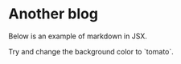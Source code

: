 # Another blog

Below is an example of markdown in JSX.

<div style={{ backgroundColor: "violet", padding: "1rem" }}>
  Try and change the background color to `tomato`.
</div>
<ImageWrapper
  src="https://ucarecdn.com/e2939370-704b-46a3-ab62-406890c37450/-/preview/450x300/"
  alt="Example Image"
/>
